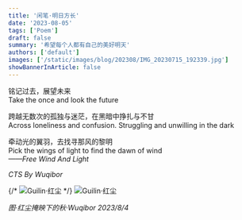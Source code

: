 ```yaml
---
title: '闲笔·明日方长'
date: '2023-08-05'
tags: ['Poem']
draft: false
summary: '希望每个人都有自己的美好明天'
authors: ['default']
images: ['/static/images/blog/202308/IMG_20230715_192339.jpg']
showBannerInArticle: false
---
```


铭记过去，展望未来  
Take the once and look the future

跨越无数次的孤独与迷茫，在黑暗中挣扎与不甘  
Across loneliness and confusion. Struggling and unwilling in the dark

牵动光的翼羽，去找寻那风的黎明  
Pick the wings of light to find the dawn of wind  
_——Free Wind And Light_

_CTS By Wuqibor_

{/* ![Guilin·红尘](/static/images/blog/202308/IMG_20230715_192339.jpg) */}
![Guilin·红尘](https://img30.360buyimg.com/myjd/jfs/t20270607/178418/19/41376/1695191/66632547F6f699acb/8688ce4696f49b8e.jpg)

_图·红尘掩映下的秋·Wuqibor 2023/8/4_
